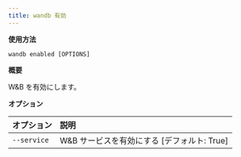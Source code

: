 ```yaml
---
title: wandb 有効
---
```


**使用方法**

`wandb enabled [OPTIONS]`

**概要**

W&B を有効にします。

**オプション**

| **オプション** | **説明** |
| :--- | :--- |
| `--service` | W&B サービスを有効にする [デフォルト: True] |